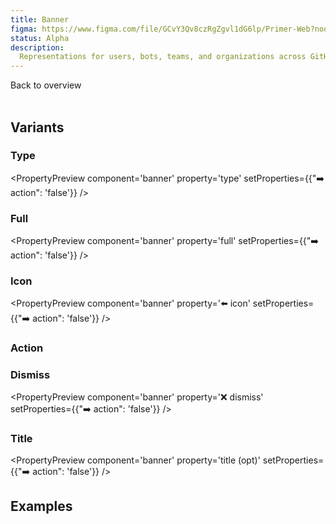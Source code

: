 ```yaml
---
title: Banner
figma: https://www.figma.com/file/GCvY3Qv8czRgZgvl1dG6lp/Primer-Web?node-id=3805%3A11&t=uIslDfOvB0POPSNl-1
status: Alpha
description:
  Representations for users, bots, teams, and organizations across GitHub.
---
```


<Link href="/figma/components">Back to overview</Link>
<br />
<br />

## Variants

<PropertyOverview component='banner' />

### Type

<PropertyPreview component='banner' property='type' setProperties={{"➡️ action": 'false'}} />

### Full

<PropertyPreview component='banner' property='full' setProperties={{"➡️ action": 'false'}} />

### Icon

<PropertyPreview component='banner' property='⬅️ icon' setProperties={{"➡️ action": 'false'}} />

### Action

<PropertyPreview component='banner' property='➡️ action' />

### Dismiss

<PropertyPreview component='banner' property='❌ dismiss' setProperties={{"➡️ action": 'false'}} />

### Title

<PropertyPreview component='banner' property='title (opt)' setProperties={{"➡️ action": 'false'}} />

## Examples

<Examples component='banner' />

